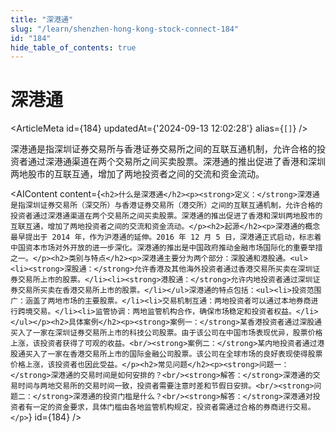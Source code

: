 ```yaml
---
title: "深港通"
slug: "/learn/shenzhen-hong-kong-stock-connect-184"
id: "184"
hide_table_of_contents: true
---
```



# 深港通

<ArticleMeta id={184} updatedAt={'2024-09-13 12:02:28'} alias={`[]`} />
<div className='border-solid border-b border-t-0 my-4 border-[var(--ifm-color-gray-300)]' />

深港通是指深圳证券交易所与香港证券交易所之间的互联互通机制，允许合格的投资者通过深港通渠道在两个交易所之间买卖股票。深港通的推出促进了香港和深圳两地股市的互联互通，增加了两地投资者之间的交流和资金流动。

<AIContent content={`<h2>什么是深港通</h2><p><strong>定义：</strong>深港通是指深圳证券交易所（深交所）与香港证券交易所（港交所）之间的互联互通机制，允许合格的投资者通过深港通渠道在两个交易所之间买卖股票。深港通的推出促进了香港和深圳两地股市的互联互通，增加了两地投资者之间的交流和资金流动。</p><h2>起源</h2><p>深港通的概念最早提出于 2014 年，作为沪港通的延伸。2016 年 12 月 5 日，深港通正式启动，标志着中国资本市场对外开放的进一步深化。深港通的推出是中国政府推动金融市场国际化的重要举措之一。</p><h2>类别与特点</h2><p>深港通主要分为两个部分：深股通和港股通。<ul><li><strong>深股通：</strong>允许香港及其他海外投资者通过香港交易所买卖在深圳证券交易所上市的股票。</li><li><strong>港股通：</strong>允许内地投资者通过深圳证券交易所买卖在香港交易所上市的股票。</li></ul>深港通的特点包括：<ul><li>投资范围广：涵盖了两地市场的主要股票。</li><li>交易机制互通：两地投资者可以通过本地券商进行跨境交易。</li><li>监管协调：两地监管机构合作，确保市场稳定和投资者权益。</li></ul></p><h2>具体案例</h2><p><strong>案例一：</strong>某香港投资者通过深股通买入了一家在深圳证券交易所上市的科技公司股票。由于该公司在中国市场表现优异，股票价格上涨，该投资者获得了可观的收益。<br/><strong>案例二：</strong>某内地投资者通过港股通买入了一家在香港交易所上市的国际金融公司股票。该公司在全球市场的良好表现使得股票价格上涨，该投资者也因此受益。</p><h2>常见问题</h2><p><strong>问题一：</strong>深港通的交易时间是如何安排的？<br/><strong>解答：</strong>深港通的交易时间与两地交易所的交易时间一致，投资者需要注意时差和节假日安排。<br/><strong>问题二：</strong>深港通的投资门槛是什么？<br/><strong>解答：</strong>深港通对投资者有一定的资金要求，具体门槛由各地监管机构规定，投资者需通过合格的券商进行交易。</p>`} id={184} />
